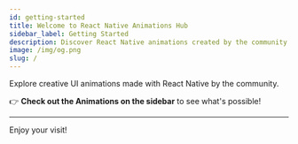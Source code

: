 ```yaml
---
id: getting-started
title: Welcome to React Native Animations Hub
sidebar_label: Getting Started
description: Discover React Native animations created by the community.
image: /img/og.png
slug: /
---
```



Explore creative UI animations made with React Native by the community.

👉 **Check out the Animations on the sidebar** to see what's possible!

---

Enjoy your visit!
